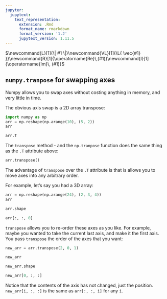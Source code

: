 ```yaml
---
jupyter:
  jupytext:
    text_representation:
      extension: .Rmd
      format_name: rmarkdown
      format_version: '1.2'
      jupytext_version: 1.11.5
---
```


$\newcommand{L}[1]{\| #1 \|}\newcommand{VL}[1]{\L{ \vec{#1} }}\newcommand{R}[1]{\operatorname{Re}\,(#1)}\newcommand{I}[1]{\operatorname{Im}\, (#1)}$

## `numpy.tranpose` for swapping axes

Numpy allows you to swap axes without costing anything in memory, and very
little in time.

The obvious axis swap is a 2D array transpose:

```python
import numpy as np
arr = np.reshape(np.arange(10), (5, 2))
arr
```

```python
arr.T
```

The `transpose` method - and the `np.tranpose` function does the same
thing as the `.T` attribute above:

```python
arr.transpose()
```

The advantage of `transpose` over the `.T` attribute is that is allows you
to move axes into any arbitrary order.

For example, let’s say you had a 3D array:

```python
arr = np.reshape(np.arange(24), (2, 3, 4))
arr
```

```python
arr.shape
```

```python
arr[:, :, 0]
```

`transpose` allows you to re-order these axes as you like. For example,
maybe you wanted to take the current last axis, and make it the first axis.
You pass `transpose` the order of the axes that you want:

```python
new_arr = arr.transpose(2, 0, 1)
```

```python
new_arr
```

```python
new_arr.shape
```

```python
new_arr[0, :, :]
```

Notice that the contents of the axis has not changed, just the position.
`new_arr[i, :, :]` is the same as `arr[:, :, i]` for any `i`.

<!-- vim:ft=rst -->
<!-- Course -->
<!-- BIC -->
<!-- Python distributions -->
<!-- Version control -->
<!-- Editors -->
<!-- Python and common libraries -->
<!-- IPython -->
<!-- Virtualenv and helpers -->
<!-- Pypi and packaging -->
<!-- Mac development -->
<!-- Windows development -->
<!-- Nipy and friends -->
<!-- FMRI datasets -->
<!-- Languages -->
<!-- Imaging software -->
<!-- Installation -->
<!-- Tutorials -->
<!-- MB tutorials -->
<!-- Ideas -->
<!-- Psych-214 -->
<!-- People -->
<!-- Licenses -->
<!-- Neuroimaging stuff -->
<!-- OpenFMRI projects -->
<!-- Unix -->
<!-- Substitutions -->

